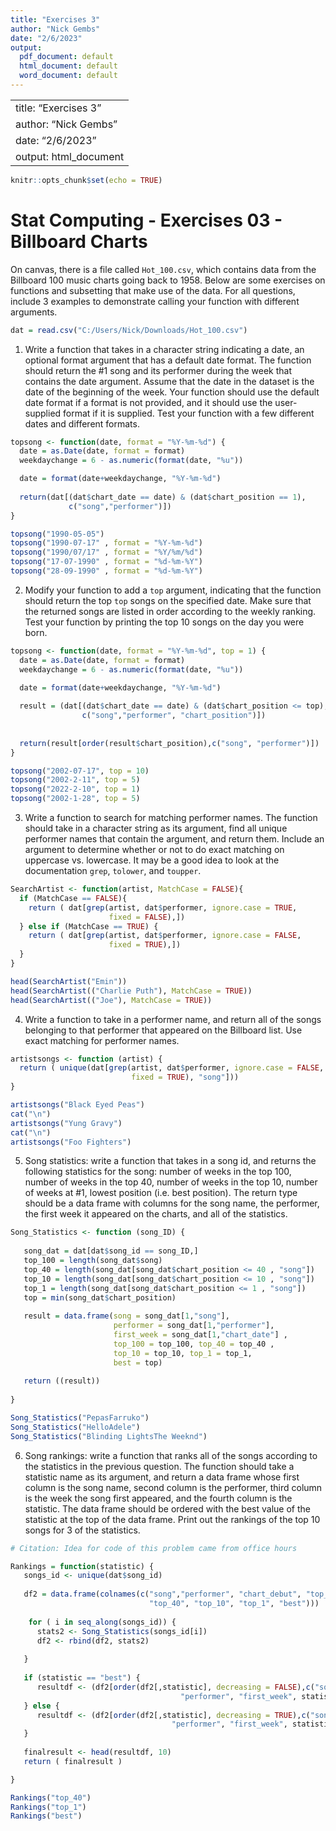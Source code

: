 ```yaml
---
title: "Exercises 3"
author: "Nick Gembs"
date: "2/6/2023"
output:
  pdf_document: default
  html_document: default
  word_document: default
---
```

---
title: "Exercises 3"
author: "Nick Gembs"
date: "2/6/2023"
output: html_document
---

```r
knitr::opts_chunk$set(echo = TRUE)
```
# Stat Computing - Exercises 03 - Billboard Charts

On canvas, there is a file called `Hot_100.csv`, which contains data from the
Billboard 100 music charts going back to 1958. Below are some exercises on
functions and subsetting that make use of the data. For all questions, include
3 examples to demonstrate calling your function with different arguments.

```r
dat = read.csv("C:/Users/Nick/Downloads/Hot_100.csv")
```

1. Write a function that takes in a character string indicating a date, an
   optional format argument that has a default date format. The function should
   return the #1 song and its performer during the week that contains the date
   argument. Assume that the date in the dataset is the date of the beginning
   of the week. Your function should use the default date format if a format is
   not provided, and it should use the user-supplied format if it is supplied.
   Test your function with a few different dates and different formats.
   
```r
topsong <- function(date, format = "%Y-%m-%d") {
  date = as.Date(date, format = format)
  weekdaychange = 6 - as.numeric(format(date, "%u"))

  date = format(date+weekdaychange, "%Y-%m-%d")
  
  return(dat[(dat$chart_date == date) & (dat$chart_position == 1),
             c("song","performer")])
}

topsong("1990-05-05")
topsong("1990-07-17" , format = "%Y-%m-%d")
topsong("1990/07/17" , format = "%Y/%m/%d")
topsong("17-07-1990" , format = "%d-%m-%Y")
topsong("28-09-1990" , format = "%d-%m-%Y")
```



2. Modify your function to add a `top` argument, indicating that the function
   should return the top `top` songs on the specified date. Make sure that the
   returned songs are listed in order according to the weekly ranking. Test
   your function by printing the top 10 songs on the day you were born.

```r

topsong <- function(date, format = "%Y-%m-%d", top = 1) {
  date = as.Date(date, format = format)
  weekdaychange = 6 - as.numeric(format(date, "%u"))

  date = format(date+weekdaychange, "%Y-%m-%d")
  
  result = (dat[(dat$chart_date == date) & (dat$chart_position <= top),
                c("song","performer", "chart_position")])
  
  
  return(result[order(result$chart_position),c("song", "performer")])
}

topsong("2002-07-17", top = 10)
topsong("2002-2-11", top = 5)
topsong("2022-2-10", top = 1)
topsong("2002-1-28", top = 5)
```


3. Write a function to search for matching performer names. The function should
   take in a character string as its argument, find all unique performer names
   that contain the argument, and return them.  Include an argument to
   determine whether or not to do exact matching on uppercase vs. lowercase.
   It may be a good idea to look at the documentation `grep`, `tolower`, and
   `toupper`.
   
```r

SearchArtist <- function(artist, MatchCase = FALSE){
  if (MatchCase == FALSE){
    return ( dat[grep(artist, dat$performer, ignore.case = TRUE, 
                      fixed = FALSE),])
  } else if (MatchCase == TRUE) {
    return ( dat[grep(artist, dat$performer, ignore.case = FALSE,
                      fixed = TRUE),])
  }
}

head(SearchArtist("Emin"))
head(SearchArtist(("Charlie Puth"), MatchCase = TRUE))
head(SearchArtist(("Joe"), MatchCase = TRUE))
```
   

4. Write a function to take in a performer name, and return all of the songs
   belonging to that performer that appeared on the Billboard list.  Use exact
   matching for performer names.
   
```r
artistsongs <- function (artist) {
  return ( unique(dat[grep(artist, dat$performer, ignore.case = FALSE,
                           fixed = TRUE), "song"]))
}

artistsongs("Black Eyed Peas")
cat("\n")
artistsongs("Yung Gravy")
cat("\n")
artistsongs("Foo Fighters")
```
   

5. Song statistics: write a function that takes in a song id, and returns the
   following statistics for the song: number of weeks in the top 100, number of
   weeks in the top 40, number of weeks in the top 10, number of weeks at #1,
   lowest position (i.e. best position). The return type should be a data frame
   with columns for the song name, the performer, the first week it appeared on
   the charts, and all of the statistics. 

```r

Song_Statistics <- function (song_ID) {
   
   song_dat = dat[dat$song_id == song_ID,]
   top_100 = length(song_dat$song)
   top_40 = length(song_dat[song_dat$chart_position <= 40 , "song"])
   top_10 = length(song_dat[song_dat$chart_position <= 10 , "song"])
   top_1 = length(song_dat[song_dat$chart_position <= 1 , "song"])
   top = min(song_dat$chart_position)
   
   result = data.frame(song = song_dat[1,"song"], 
                       performer = song_dat[1,"performer"], 
                       first_week = song_dat[1,"chart_date"] , 
                       top_100 = top_100, top_40 = top_40 ,
                       top_10 = top_10, top_1 = top_1,
                       best = top)
   
   return ((result))
  
}

Song_Statistics("PepasFarruko")
Song_Statistics("HelloAdele")
Song_Statistics("Blinding LightsThe Weeknd")

```

6. Song rankings: write a function that ranks all of the songs according to the
   statistics in the previous question. The function should take a statistic
   name as its argument, and return a data frame whose first column is the song
   name, second column is the performer, third column is the week the song
   first appeared, and the fourth column is the statistic. The data frame
   should be ordered with the best value of the statistic at the top of the
   data frame. Print out the rankings of the top 10 songs for 3 of the
   statistics.

```r
# Citation: Idea for code of this problem came from office hours

Rankings = function(statistic) {
   songs_id <- unique(dat$song_id)
   
   df2 = data.frame(colnames(c("song","performer", "chart_debut", "top_100",
                               "top_40", "top_10", "top_1", "best")))
   
    for ( i in seq_along(songs_id)) {
      stats2 <- Song_Statistics(songs_id[i])
      df2 <- rbind(df2, stats2)
      
   }
  
   if (statistic == "best") {
      resultdf <- (df2[order(df2[,statistic], decreasing = FALSE),c("song",
                                      "performer", "first_week", statistic)])
   } else {
      resultdf <- (df2[order(df2[,statistic], decreasing = TRUE),c("song",
                                    "performer", "first_week", statistic)])
   }
   
   finalresult <- head(resultdf, 10)
   return ( finalresult )

}

Rankings("top_40")
Rankings("top_1")
Rankings("best")

```







